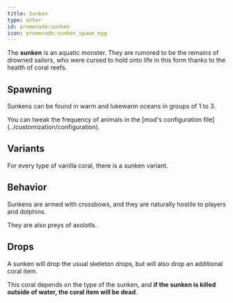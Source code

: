```yaml
---
title: Sunken
type: other
id: promenade:sunken
icon: promenade:sunken_spawn_egg
---
```


<Asset width={1024} location="promenade:entity/sunken" title="Sunken"/>

The **sunken** is an aquatic monster.
They are rumored to be the remains of drowned sailors, who were cursed to hold onto life in this form thanks to the health of coral reefs.

## Spawning

Sunkens can be found in warm and lukewarm oceans in groups of 1 to 3.

<Callout>
    You can tweak the frequency of animals in the [mod's configuration file](../customization/configuration).
</Callout>

## Variants

<Asset width={1024} location="promenade:entity/sunken_variants" title="Sunken variants"/>

For every type of vanilla coral, there is a sunken variant.

## Behavior

Sunkens are armed with crossbows, and they are naturally hostile to players and dolphins.

They are also preys of axolotls.

## Drops

A sunken will drop the usual skeleton drops, but will also drop an additional coral item.

This coral depends on the type of the sunken, and **if the sunken is killed outside of water, the coral item will be dead**.